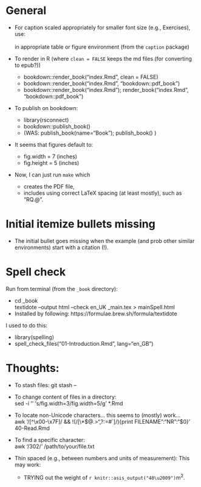 # General

- For caption scaled appropriately for smaller font size (e.g., Exercises), use:  
    \captionsetup{font={Large,it}}  
  in appropriate table or figure environment (from the  `caption`  package)

- To render in R (where `clean = FALSE` keeps the md files (for converting to epub?))

  - bookdown::render_book("index.Rmd", clean = FALSE)
  - bookdown::render_book("index.Rmd", "bookdown::pdf_book")
  - bookdown::render_book("index.Rmd"); render_book("index.Rmd", "bookdown::pdf_book")

- To publish on bookdown:

  - library(rsconnect)
  - bookdown::publish_book()
  - (WAS: publish_book(name="Book"); publish_book() )

- It seems that figures default to:
  - fig.width = 7 (inches) 
  - fig.height = 5 (inches)

- Now, I can just run `make` which
  - creates the PDF file,
  - includes using correct LaTeX spacing (at least mostly), such as "RQ.\@ ".


# Initial  itemize  bullets missing

* The initial bullet goes missing when the example (and prob other similar environments) start with a citation (!).


# Spell check

Run from terminal (from the `_book` directory):
  
- cd _book  
  textidote --output html --check en_UK  _main.tex > mainSpell.html
- Installed by following: https://formulae.brew.sh/formula/textidote

I used to do this:

- library(spelling)
- spell_check_files("01-Introduction.Rmd", lang="en_GB")


# Thoughts:

- To stash files: git stash -- <filenames>
- To change content of files in a directory:  
  sed -i '' 's/fig.width=3/fig.width=5/g' *.Rmd

- To locate non-Unicode characters... this seems to (mostly) work...  
  awk '/[^\x00-\x7F]/ && !(/[\\*$@{.}>",?:\x271=#`]/){print FILENAME":"NR":"$0}' 40-Read.Rmd 

- To find a specific character:  
  awk '/\u0302/' /path/to/your/file.txt

- Thin spaced (e.g., between numbers and units of measurement): This may work:  
  - TRYING out the weight of `r knitr::asis_output("40\u2009")`m^2^.




